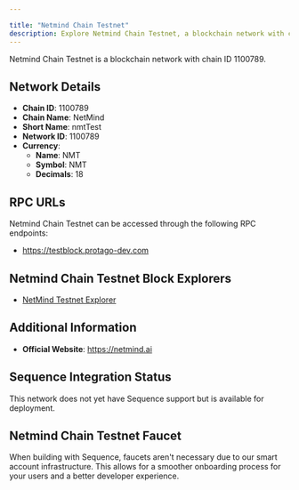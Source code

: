 ```yaml
---

title: "Netmind Chain Testnet"
description: Explore Netmind Chain Testnet, a blockchain network with chain ID 1100789. Learn about its native currency, NMT, and how to interact with the network.
---
```




Netmind Chain Testnet is a blockchain network with chain ID 1100789.

## Network Details

- **Chain ID**: 1100789
- **Chain Name**: NetMind
- **Short Name**: nmtTest
- **Network ID**: 1100789
- **Currency**: 
  - **Name**: NMT
  - **Symbol**: NMT
  - **Decimals**: 18

## RPC URLs

Netmind Chain Testnet can be accessed through the following RPC endpoints:

- https://testblock.protago-dev.com

## Netmind Chain Testnet Block Explorers

- [NetMind Testnet Explorer](https://testbrower.protago-dev.com)

## Additional Information

- **Official Website**: https://netmind.ai

## Sequence Integration Status

This network does not yet have Sequence support but is available for deployment.

## Netmind Chain Testnet Faucet

When building with Sequence, faucets aren't necessary due to our smart account infrastructure. This allows for a smoother onboarding process for your users and a better developer experience.
